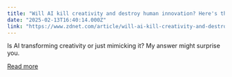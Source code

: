 ```yaml
---
title: "Will AI kill creativity and destroy human innovation? Here's the unsettling truth"
date: "2025-02-13T16:40:14.000Z"
link: "https://www.zdnet.com/article/will-ai-kill-creativity-and-destroy-human-innovation-heres-the-unsettling-truth/"
---
```


Is AI transforming creativity or just mimicking it? My answer might surprise you.

[Read more](https://www.zdnet.com/article/will-ai-kill-creativity-and-destroy-human-innovation-heres-the-unsettling-truth/)
